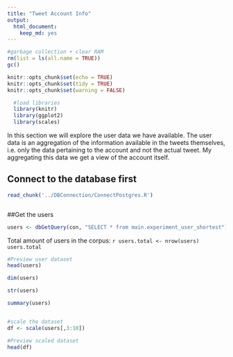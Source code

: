 ```yaml
---
title: "Tweet Account Info"
output: 
  html_document: 
    keep_md: yes
---
```


```r
#garbage collection + clear RAM
rm(list = ls(all.name = TRUE))
gc()
```

```r
knitr::opts_chunk$set(echo = TRUE)
knitr::opts_chunk$set(tidy = TRUE)
knitr::opts_chunk$set(warning = FALSE)
```

```r
  #load libraries
  library(knitr)
  library(ggplot2)
  library(scales)
```

In this section we will explore the user data we have available.
The user data is an aggregation of the information available in the tweets themselves, i.e. only the data pertaining to the account and not the actual tweet.
My aggregating this data we get a view of the account itself.

## Connect to the database first
```r
read_chunk('../DBConnection/ConnectPostgres.R')
```

```r
```

##Get the users
```r
users <- dbGetQuery(con, "SELECT * from main.experiment_user_shortest")
```

Total amount of users in the corpus: `r users.total <- nrow(users)
  users.total`

```r
#Preview user dataset  
head(users)

dim(users)

str(users)

summary(users)


#scale the dataset
df <- scale(users[,3:10])

#Preview scaled dataset
head(df)
```



```r
```